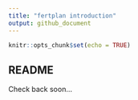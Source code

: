 ```yaml
---
title: "fertplan introduction"
output: github_document
---
```


```r
knitr::opts_chunk$set(echo = TRUE)
```

## README

Check back soon...
